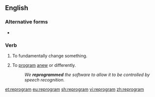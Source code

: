 ==English==

===Alternative forms===
* {{l|en|reprogramme}}

===Verb===
{{en-verb|reprogramm|pres_ptc2=reprograming|past2=reprogramed}}

# {{lb|en|transitive}} To fundamentally change something.
# {{lb|en|transitive|computing}} To [[program]] [[anew]] or differently.
#: ''We '''reprogrammed''' the software to allow it to be controlled by speech recognition.''

[[et:reprogram]]
[[eu:reprogram]]
[[sh:reprogram]]
[[vi:reprogram]]
[[zh:reprogram]]